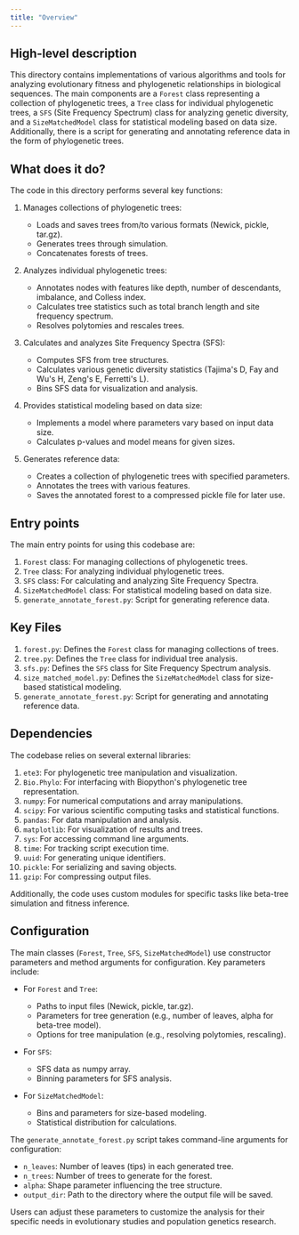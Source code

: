 ```yaml
---
title: "Overview"
---
```


## High-level description
This directory contains implementations of various algorithms and tools for analyzing evolutionary fitness and phylogenetic relationships in biological sequences. The main components are a `Forest` class representing a collection of phylogenetic trees, a `Tree` class for individual phylogenetic trees, a `SFS` (Site Frequency Spectrum) class for analyzing genetic diversity, and a `SizeMatchedModel` class for statistical modeling based on data size. Additionally, there is a script for generating and annotating reference data in the form of phylogenetic trees.

## What does it do?
The code in this directory performs several key functions:

1. Manages collections of phylogenetic trees:
   - Loads and saves trees from/to various formats (Newick, pickle, tar.gz).
   - Generates trees through simulation.
   - Concatenates forests of trees.

2. Analyzes individual phylogenetic trees:
   - Annotates nodes with features like depth, number of descendants, imbalance, and Colless index.
   - Calculates tree statistics such as total branch length and site frequency spectrum.
   - Resolves polytomies and rescales trees.

3. Calculates and analyzes Site Frequency Spectra (SFS):
   - Computes SFS from tree structures.
   - Calculates various genetic diversity statistics (Tajima's D, Fay and Wu's H, Zeng's E, Ferretti's L).
   - Bins SFS data for visualization and analysis.

4. Provides statistical modeling based on data size:
   - Implements a model where parameters vary based on input data size.
   - Calculates p-values and model means for given sizes.

5. Generates reference data:
   - Creates a collection of phylogenetic trees with specified parameters.
   - Annotates the trees with various features.
   - Saves the annotated forest to a compressed pickle file for later use.

## Entry points
The main entry points for using this codebase are:

1. `Forest` class: For managing collections of phylogenetic trees.
2. `Tree` class: For analyzing individual phylogenetic trees.
3. `SFS` class: For calculating and analyzing Site Frequency Spectra.
4. `SizeMatchedModel` class: For statistical modeling based on data size.
5. `generate_annotate_forest.py`: Script for generating reference data.

## Key Files
1. `forest.py`: Defines the `Forest` class for managing collections of trees.
2. `tree.py`: Defines the `Tree` class for individual tree analysis.
3. `sfs.py`: Defines the `SFS` class for Site Frequency Spectrum analysis.
4. `size_matched_model.py`: Defines the `SizeMatchedModel` class for size-based statistical modeling.
5. `generate_annotate_forest.py`: Script for generating and annotating reference data.

## Dependencies
The codebase relies on several external libraries:

1. `ete3`: For phylogenetic tree manipulation and visualization.
2. `Bio.Phylo`: For interfacing with Biopython's phylogenetic tree representation.
3. `numpy`: For numerical computations and array manipulations.
4. `scipy`: For various scientific computing tasks and statistical functions.
5. `pandas`: For data manipulation and analysis.
6. `matplotlib`: For visualization of results and trees.
7. `sys`: For accessing command line arguments.
8. `time`: For tracking script execution time.
9. `uuid`: For generating unique identifiers.
10. `pickle`: For serializing and saving objects.
11. `gzip`: For compressing output files.

Additionally, the code uses custom modules for specific tasks like beta-tree simulation and fitness inference.

## Configuration
The main classes (`Forest`, `Tree`, `SFS`, `SizeMatchedModel`) use constructor parameters and method arguments for configuration. Key parameters include:

- For `Forest` and `Tree`:
  - Paths to input files (Newick, pickle, tar.gz).
  - Parameters for tree generation (e.g., number of leaves, alpha for beta-tree model).
  - Options for tree manipulation (e.g., resolving polytomies, rescaling).

- For `SFS`:
  - SFS data as numpy array.
  - Binning parameters for SFS analysis.

- For `SizeMatchedModel`:
  - Bins and parameters for size-based modeling.
  - Statistical distribution for calculations.

The `generate_annotate_forest.py` script takes command-line arguments for configuration:
- `n_leaves`: Number of leaves (tips) in each generated tree.
- `n_trees`: Number of trees to generate for the forest.
- `alpha`: Shape parameter influencing the tree structure.
- `output_dir`: Path to the directory where the output file will be saved.

Users can adjust these parameters to customize the analysis for their specific needs in evolutionary studies and population genetics research.